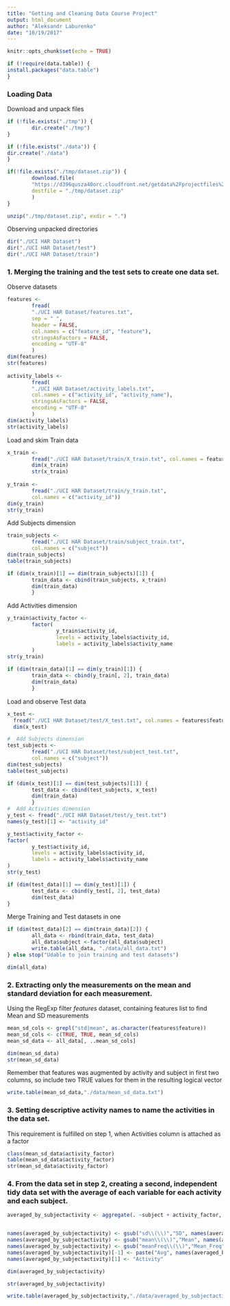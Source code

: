 ```yaml
---
title: "Getting and Cleaning Data Course Project"
output: html_document
author: "Aleksandr Laburenko"
date: "10/19/2017"
---
```


```r
knitr::opts_chunk$set(echo = TRUE)

if (!require(data.table)) {
install.packages("data.table")
}
```

### Loading Data

Download and unpack files 

```r
if (!file.exists("./tmp")) {
        dir.create("./tmp")
}

if (!file.exists("./data")) {
dir.create("./data")
}

if(!file.exists("./tmp/dataset.zip")) {
        download.file(
        "https://d396qusza40orc.cloudfront.net/getdata%2Fprojectfiles%2FUCI%20HAR%20Dataset.zip",
        destfile = "./tmp/dataset.zip"
        )
}

unzip("./tmp/dataset.zip", exdir = ".")
```

Observing unpacked directories

```r
dir("./UCI HAR Dataset")
dir("./UCI HAR Dataset/test")
dir("./UCI HAR Dataset/train")
```

### 1. Merging the training and the test sets to create one data set.

Observe datasets
```r
features <-
        fread(
        "./UCI HAR Dataset/features.txt",
        sep = " ",
        header = FALSE,
        col.names = c("feature_id", "feature"),
        stringsAsFactors = FALSE,
        encoding = "UTF-8"
        )
dim(features)
str(features)
        
activity_labels <-
        fread(
        "./UCI HAR Dataset/activity_labels.txt",
        col.names = c("activity_id", "activity_name"),
        stringsAsFactors = FALSE,
        encoding = "UTF-8"
        )
dim(activity_labels)
str(activity_labels)

```

Load and skim Train data
```r
x_train <-
        fread("./UCI HAR Dataset/train/X_train.txt", col.names = features$feature)
        dim(x_train)
        str(x_train)
        
y_train <-
        fread("./UCI HAR Dataset/train/y_train.txt",
        col.names = c("activity_id"))
dim(y_train)
str(y_train)

```

Add Subjects dimension 
```r
train_subjects <-
        fread("./UCI HAR Dataset/train/subject_train.txt",
        col.names = c("subject"))
dim(train_subjects)
table(train_subjects)

if (dim(x_train)[1] == dim(train_subjects)[1]) {
        train_data <- cbind(train_subjects, x_train)
        dim(train_data)
        }
```

Add Activities dimension 
```r
y_train$activity_factor <-
        factor(
                y_train$activity_id,
                levels = activity_labels$activity_id,
                labels = activity_labels$activity_name
        )
str(y_train)
        
if (dim(train_data)[1] == dim(y_train)[1]) {
        train_data <- cbind(y_train[, 2], train_data)
        dim(train_data)
        }
```


Load and observe Test data
```r
x_test <-
  fread("./UCI HAR Dataset/test/X_test.txt", col.names = features$feature)
  dim(x_test)

#  Add Subjects dimension 
test_subjects <-
        fread("./UCI HAR Dataset/test/subject_test.txt",
        col.names = c("subject"))
dim(test_subjects)
table(test_subjects)

if (dim(x_test)[1] == dim(test_subjects)[1]) {
        test_data <- cbind(test_subjects, x_test)
        dim(train_data)
        }
#  Add Activities dimension   
y_test <- fread("./UCI HAR Dataset/test/y_test.txt")
names(y_test)[1] <- "activity_id"

y_test$activity_factor <-
factor(
        y_test$activity_id,
        levels = activity_labels$activity_id,
        labels = activity_labels$activity_name
)
str(y_test)

if (dim(test_data)[1] == dim(y_test)[1]) {
        test_data <- cbind(y_test[, 2], test_data)
        dim(test_data)
}
```

Merge Training and Test datasets in one

```r
if (dim(test_data)[2] == dim(train_data)[2]) {
        all_data <- rbind(train_data, test_data)
        all_data$subject <-factor(all_data$subject)
        write.table(all_data, "./data/all_data.txt")
} else stop("Udable to join training and test datasets")

dim(all_data)
```

### 2. Extracting only the measurements on the mean and standard deviation for each measurement.

Using the RegExp filter *features* dataset, containing features list to find Mean and SD measurements

```r
mean_sd_cols <- grepl("std|mean", as.character(features$feature))
mean_sd_cols <- c(TRUE, TRUE, mean_sd_cols)
mean_sd_data <- all_data[, ..mean_sd_cols]

dim(mean_sd_data)
str(mean_sd_data)

```

Remember that features was augmented by activity and subject in first two columns, 
so include two TRUE values for them in the resulting logical vector

```r
write.table(mean_sd_data,"./data/mean_sd_data.txt")
```

### 3. Setting descriptive activity names to name the activities in the data set.

This requirement is fulfilled on step 1, when Activities column is attached as a factor

```r
class(mean_sd_data$activity_factor)
table(mean_sd_data$activity_factor)
str(mean_sd_data$activity_factor)
```

### 4. From the data set in step 2, creating a second, independent tidy data set with the average of each variable for each activity and each subject.

```r
averaged_by_subjectactivity <- aggregate(. ~subject + activity_factor, mean_sd_data, mean)


names(averaged_by_subjectactivity) <- gsub("sd\\(\\)","SD", names(averaged_by_subjectactivity))
names(averaged_by_subjectactivity) <- gsub("mean\\(\\)","Mean", names(averaged_by_subjectactivity))
names(averaged_by_subjectactivity) <- gsub("meanFreq\\(\\)","Mean_Freq", names(averaged_by_subjectactivity))
names(averaged_by_subjectactivity)[-1] <- paste("Avg", names(averaged_by_subjectactivity)[-1], sep = "_")
names(averaged_by_subjectactivity)[1] <- "Activity"

dim(averaged_by_subjectactivity) 

str(averaged_by_subjectactivity)

write.table(averaged_by_subjectactivity,"./data/averaged_by_subjectactivity.txt", row.name=FALSE)
```
